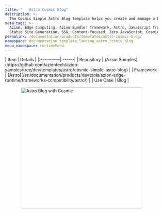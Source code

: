 ```yaml
---
title: "   Astro Cosmic Blog"
description: >-
  The Cosmic Simple Astro Blog template helps you create and manage a blog easily, combining Astro's performance with Cosmic headless CMS for content management.
meta_tags: >-
  Azion, Edge Computing, Azion Bundler framework, Astro, JavaScript frameworks,
  Static Site Generation, SSG, Content-focused, Zero JavaScript, Cosmic, Blog
permalink: /documentation/products/templates/astro-cosmic-blog/
namespace: documentation_template_landing_astro_cosmic_blog
menu_namespace: runtimeMenu
---
```



<div class="[&_.flex.flex-col]:!gap-4 [&_.flex.flex-col]:md:!gap-8 [&_.flex.flex-col]:2xl:!gap-16">
  <SectionBasicContent
    titleTag="h2"
    description="The Cosmic Simple Astro Blog template helps you create and manage a blog easily, combining Astro's performance with Cosmic headless CMS for content management. This template provides a seamless integration between Astro's static site generation capabilities and Cosmic's powerful content management features."
    buttons={[
      { label: "Deploy template", link: "https://console.azion.com/create/cosmic/cosmic-simple-astro-blog", outlined: false, icon: "ai ai-azion", iconPos: "left" },
      { label: "View demo", link: "https://zte49ja09g.map.azionedge.net/", severity: "secondary" }
    ]}
  />
</div>

<div style="display: flex; gap: 1rem; align-items: center; flex-direction: row; flex-wrap: wrap;">
  <div style="flex: 1; min-width: 300px;">
    | Item | Details |
    |:----------|:------|
    | Repository | [Azion Samples](https://github.com/aziontech/azion-samples/tree/dev/templates/astro/cosmic-simple-astro-blog) |
    | Framework | [Astro](/en/documentation/products/devtools/azion-edge-runtime/frameworks-compatibility/astro/) |
    | Use Case | Blog |
  </div>
  <div style="display: flex; justify-content: center; align-items: center; flex: 1; min-width: 300px;">
    <img src="/assets/docs/images/uploads/template-showcase/astro/astro-cosmic-blog.png" width="400" alt="Astro Blog with Cosmic" style="max-width: 100%; height: auto;" />
  </div>
</div>
